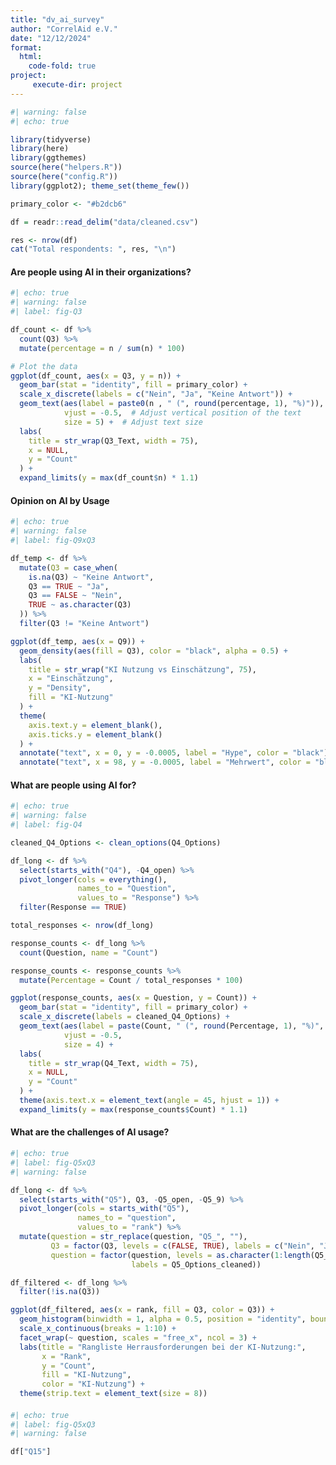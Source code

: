 ```yaml
---
title: "dv_ai_survey"
author: "CorrelAid e.V."
date: "12/12/2024"
format: 
  html:
    code-fold: true
project:
     execute-dir: project
---
```

```r
#| warning: false
#| echo: true

library(tidyverse)
library(here)
library(ggthemes)
source(here("helpers.R"))
source(here("config.R"))
library(ggplot2); theme_set(theme_few())

primary_color <- "#b2dcb6"

df = readr::read_delim("data/cleaned.csv")

res <- nrow(df)
cat("Total respondents: ", res, "\n")
```


#### Are people using AI in their organizations?

```r
#| echo: true
#| warning: false
#| label: fig-Q3

df_count <- df %>%
  count(Q3) %>%
  mutate(percentage = n / sum(n) * 100)

# Plot the data
ggplot(df_count, aes(x = Q3, y = n)) +
  geom_bar(stat = "identity", fill = primary_color) + 
  scale_x_discrete(labels = c("Nein", "Ja", "Keine Antwort")) +
  geom_text(aes(label = paste0(n , " (", round(percentage, 1), "%)")), 
            vjust = -0.5,  # Adjust vertical position of the text
            size = 5) +  # Adjust text size
  labs(
    title = str_wrap(Q3_Text, width = 75),
    x = NULL,
    y = "Count"
  ) +
  expand_limits(y = max(df_count$n) * 1.1)  

```

#### Opinion on AI by Usage
```r
#| echo: true
#| warning: false
#| label: fig-Q9xQ3

df_temp <- df %>%
  mutate(Q3 = case_when(
    is.na(Q3) ~ "Keine Antwort",
    Q3 == TRUE ~ "Ja",
    Q3 == FALSE ~ "Nein",
    TRUE ~ as.character(Q3)  
  )) %>%
  filter(Q3 != "Keine Antwort")

ggplot(df_temp, aes(x = Q9)) + 
  geom_density(aes(fill = Q3), color = "black", alpha = 0.5) + 
  labs(
    title = str_wrap("KI Nutzung vs Einschätzung", 75),
    x = "Einschätzung",
    y = "Density",
    fill = "KI-Nutzung"  
  ) +
  theme(
    axis.text.y = element_blank(), 
    axis.ticks.y = element_blank()
  ) +
  annotate("text", x = 0, y = -0.0005, label = "Hype", color = "black") +
  annotate("text", x = 98, y = -0.0005, label = "Mehrwert", color = "black")
```

#### What are people using AI for?

```r
#| echo: true
#| warning: false
#| label: fig-Q4

cleaned_Q4_Options <- clean_options(Q4_Options)

df_long <- df %>%
  select(starts_with("Q4"), -Q4_open) %>% 
  pivot_longer(cols = everything(), 
               names_to = "Question", 
               values_to = "Response") %>%
  filter(Response == TRUE)  

total_responses <- nrow(df_long)

response_counts <- df_long %>%
  count(Question, name = "Count")

response_counts <- response_counts %>%
  mutate(Percentage = Count / total_responses * 100)

ggplot(response_counts, aes(x = Question, y = Count)) +
  geom_bar(stat = "identity", fill = primary_color) +
  scale_x_discrete(labels = cleaned_Q4_Options) +  
  geom_text(aes(label = paste(Count, " (", round(Percentage, 1), "%)", sep = "")), 
            vjust = -0.5,  
            size = 4) +  
  labs(
    title = str_wrap(Q4_Text, width = 75),
    x = NULL,
    y = "Count"
  ) +
  theme(axis.text.x = element_text(angle = 45, hjust = 1)) +
  expand_limits(y = max(response_counts$Count) * 1.1)  

```

#### What are the challenges of AI usage?

```r
#| echo: true
#| label: fig-Q5xQ3
#| warning: false

df_long <- df %>%
  select(starts_with("Q5"), Q3, -Q5_open, -Q5_9) %>% 
  pivot_longer(cols = starts_with("Q5"), 
               names_to = "question", 
               values_to = "rank") %>%
  mutate(question = str_replace(question, "Q5_", ""), 
         Q3 = factor(Q3, levels = c(FALSE, TRUE), labels = c("Nein", "Ja")),  
         question = factor(question, levels = as.character(1:length(Q5_Options_cleaned)), 
                           labels = Q5_Options_cleaned))  

df_filtered <- df_long %>%
  filter(!is.na(Q3)) 

ggplot(df_filtered, aes(x = rank, fill = Q3, color = Q3)) +
  geom_histogram(binwidth = 1, alpha = 0.5, position = "identity", boundary = 0) +  
  scale_x_continuous(breaks = 1:10) +  
  facet_wrap(~ question, scales = "free_x", ncol = 3) + 
  labs(title = "Rangliste Herrausforderungen bei der KI-Nutzung:",
       x = "Rank",
       y = "Count",
       fill = "KI-Nutzung",
       color = "KI-Nutzung") +
  theme(strip.text = element_text(size = 8))
```

#### 

```r
#| echo: true
#| label: fig-Q5xQ3
#| warning: false

df["Q15"]
```